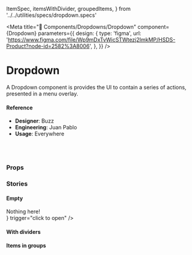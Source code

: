   ItemSpec,
  itemsWithDivider,
  groupedItems,
} from '../../utilities/specs/dropdown.specs'

<Meta
  title="🧬 Components/Dropdowns/Dropdown"
  component={Dropdown}
  parameters={{
    design: {
      type: 'figma',
      url:
        'https://www.figma.com/file/Wp9mDxTvWicSTWtezj2ImkMP/HSDS-Product?node-id=2582%3A8006',
    },
  }}
/>

# Dropdown

A Dropdown component is provides the UI to contain a series of actions, presented in a menu overlay.

<Preview>
  <Story name="default">
    <div style={{ height: '200px' }}>
      <Dropdown
        items={ItemSpec.generate(5)}
        disabled={boolean('disabled', false)}
        isOpen
      />
    </div>
  </Story>
</Preview>

#### Reference

- **Designer**: Buzz
- **Engineering**: Juan Pablo
- **Usage**: Everywhere

<br />
<br />

### Props

<Props of={DropdownUnconnected} />

### Stories

#### Empty

<Preview>
  <Story name="Empty">
    <div style={{ height: '70px' }}>
      <Dropdown
        items={[]}
        renderEmpty={() => <div>Nothing here!</div>}
        trigger="click to open"
      />
    </div>
  </Story>
</Preview>

#### With dividers

<Preview>
  <Story name="With dividers">
    <div style={{ height: '250px' }}>
      <Dropdown items={itemsWithDivider} trigger="click to open" />
    </div>
  </Story>
</Preview>

#### Items in groups

<Preview>
  <Story name="Items in groups">
    <div style={{ height: '250px' }}>
      <Dropdown items={groupedItems} trigger="click to open" />
    </div>
  </Story>
</Preview>
